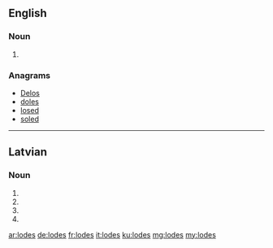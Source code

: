 {{also|lodēs}}
==English==

===Noun===
{{head|en|noun plural form}}

# {{plural of|lode|lang=en}}

===Anagrams===
* [[Delos#English|Delos]]
* [[doles#English|doles]]
* [[losed#English|losed]]
* [[soled#English|soled]]

----

==Latvian==

===Noun===
{{head|lv|noun form|g=f}}

# {{lv-inflection of|lode|gen|s}}
# {{lv-inflection of|lode|nom|p}}
# {{lv-inflection of|lode|voc|p}}
# {{lv-inflection of|lode|acc|p}}

[[ar:lodes]]
[[de:lodes]]
[[fr:lodes]]
[[it:lodes]]
[[ku:lodes]]
[[mg:lodes]]
[[my:lodes]]